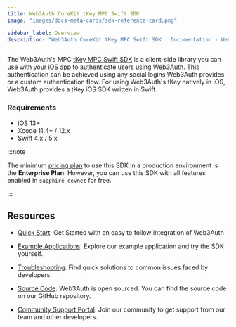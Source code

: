 ```yaml
---
title: Web3Auth CoreKit tKey MPC Swift SDK
image: "images/docs-meta-cards/sdk-reference-card.png"

sidebar_label: Overview
description: "Web3Auth CoreKit tKey MPC Swift SDK | Documentation - Web3Auth"
---
```


The Web3Auth's MPC [tKey MPC Swift SDK](https://github.com/tkey/tkey-mpc-swift) is a client-side
library you can use with your iOS app to authenticate users using Web3Auth. This authentication can
be achieved using any social logins Web3Auth provides or a custom authentication flow. For using
Web3Auth's tKey natively in iOS, Web3Auth provides a tKey iOS SDK written in Swift.

### Requirements

- iOS 13+
- Xcode 11.4+ / 12.x
- Swift 4.x / 5.x

:::note

The minimum [pricing plan](https://web3auth.io/pricing.html) to use this SDK in a production
environment is the **Enterprise Plan**. However, you can use this SDK with all features enabled in
`sapphire_devnet` for free.

:::

## Resources

- [Quick Start](/quick-start): Get Started with an easy to follow integration of Web3Auth

- [Example Applications](https://github.com/tkey/mpc-ios-example): Explore our example application
  and try the SDK yourself.

- [Troubleshooting](/troubleshooting): Find quick solutions to common issues faced by developers.

- [Source Code](https://github.com/tkey/tkey-mpc-swift): Web3Auth is open sourced. You can find the
  source code on our GitHub repository.

- [Community Support Portal](https://web3auth.io/community/c/help-core-kit/core-kit-tkey-ios/27):
  Join our community to get support from our team and other developers.

